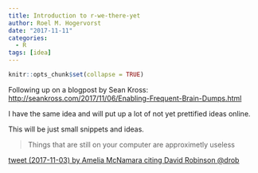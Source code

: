 ---
title: Introduction to r-we-there-yet
author: Roel M. Hogervorst
date: "2017-11-11"
categories:
  - R
tags: [idea]
---

```{r setup, include=FALSE}
knitr::opts_chunk$set(collapse = TRUE)
```

Following up on a blogpost by Sean Kross: <http://seankross.com/2017/11/06/Enabling-Frequent-Brain-Dumps.html>

I have the same idea and will put up a lot of not yet prettified ideas online.

This will be just small snippets and ideas.

> Things that are still on your computer are approximetly useless

[tweet (2017-11-03) by Amelia McNamara citing David Robinson @drob](https://twitter.com/AmeliaMN/status/926509282874585089)

